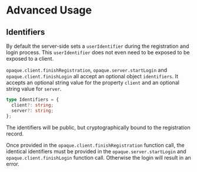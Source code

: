 # Advanced Usage

## Identifiers

By default the server-side sets a `userIdentifier` during the registration and login process. This `userIdentifier` does not even need to be exposed to be exposed to a client.

`opaque.client.finishRegistration`, `opaque.server.startLogin` and `opaque.client.finishLogin` all accept an optional object `identifiers`. It accepts an optional string value for the property `client` and an optional string value for `server`.

```ts
type Identifiers = {
  client?: string;
  server?: string;
};
```

The identifiers will be public, but cryptographically bound to the registration record.

Once provided in the `opaque.client.finishRegistration` function call, the identical identifiers must be provided in the `opaque.server.startLogin` and `opaque.client.finishLogin` function call. Otherwise the login will result in an error.
